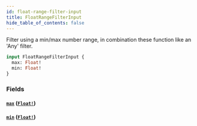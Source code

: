```yaml
---
id: float-range-filter-input
title: FloatRangeFilterInput
hide_table_of_contents: false
---
```



Filter using a min/max number range, in combination these function like an 'Any' filter.

```graphql
input FloatRangeFilterInput {
  max: Float!
  min: Float!
}
```


### Fields

#### [`max`](#) ([`Float!`](/developers/demandhq-apis/demand-api/graphql/reference/scalars/float))




#### [`min`](#) ([`Float!`](/developers/demandhq-apis/demand-api/graphql/reference/scalars/float))






